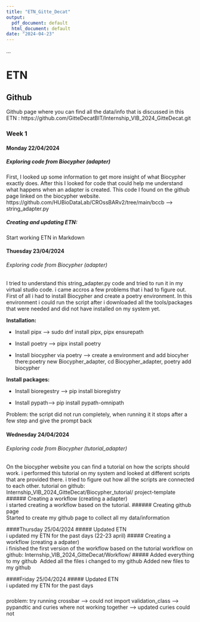 ```yaml
---
title: "ETN_Gitte_Decat"
output:
  pdf_document: default
  html_document: default
date: "2024-04-23"
---
```


...


# ETN

## Github
Github page where you can find all the data/info that is discussed in this ETN : https://github.com/GitteDecatBIT/Internship_VIB_2024_GitteDecat.git

### Week 1

#### Monday 22/04/2024

##### Exploring code from Biocypher (adapter)\
First, I looked up some information to get more insight of what  Biocypher exactly does. After this I looked for code that could help me understand what happens when an adapter is created. This code I found on the github page linked on the biocypher website. 
https://github.com/HUBioDataLab/CROssBARv2/tree/main/bccb --> string_adapter.py

##### Creating and updating ETN:\
Start working ETN in Markdown


#### Thuesday 23/04/2024
###### Exploring code from Biocypher (adapter)\
I tried to understand this string_adapter.py code and tried to run it in my virtual studio code. i came accros a few problems that i had to figure out. First of all i had to install Biocypher and create a poetry environment. In this environment i could run the script after i downloaded all the tools/packages that were needed and did not have installed on my system yet. 

**Installation:** 

- Install pipx  --> sudo dnf install pipx, pipx ensurepath

- Install poetry --> pipx install poetry

- Install biocypher via poetry 
--> create a environment and add biocyher there:poetry new Biocypher_adapter, cd Biocypher_adapter, poetry add biocypher

**Install packages:**

- Install bioregestry --> pip install bioregistry

- Install pypath--> pip install pypath-omnipath
  
Problem: the script did not run completely, when running it it stops after a few step and give the prompt back 

#### Wednesday 24/04/2024
###### Exploring code from Biocypher (tutorial_adapter)\
On the biocypher website you can find a tutorial on how the scripts should work. i performed this tutorial on my system and looked at different scripts that are provided there. i tried to figure out how all the scripts are connected to each other. 
tutorial on github: Internship_VIB_2024_GitteDecat/Biocypher_tutorial/ project-template
###### Creating a workflow (creating a adapter)\
i started creating a workflow based on the tutorial. 
###### Creating github page\
Started to create my github page to collect all my data/information 

####Thursday 25/04/2024
##### Updated ETN\
i updated my ETN for the past days (22-23 april)
##### Creating a workflow (creating a adpater)\
i finished the first version of the workflow based on the tutorial 
workflow on github: Internship_VIB_2024_GitteDecat/Workflow/
##### Added everything to my github\ 
Added all the files i changed to my github 
Added new files to my github 

####Friday 25/04/2024
##### Updated ETN\
i updated my ETN for the past days

##### 


problem: 
try running crossbar --> could not import validation_class --> pypandtic and curies where not working together --> updated curies 
could not 
